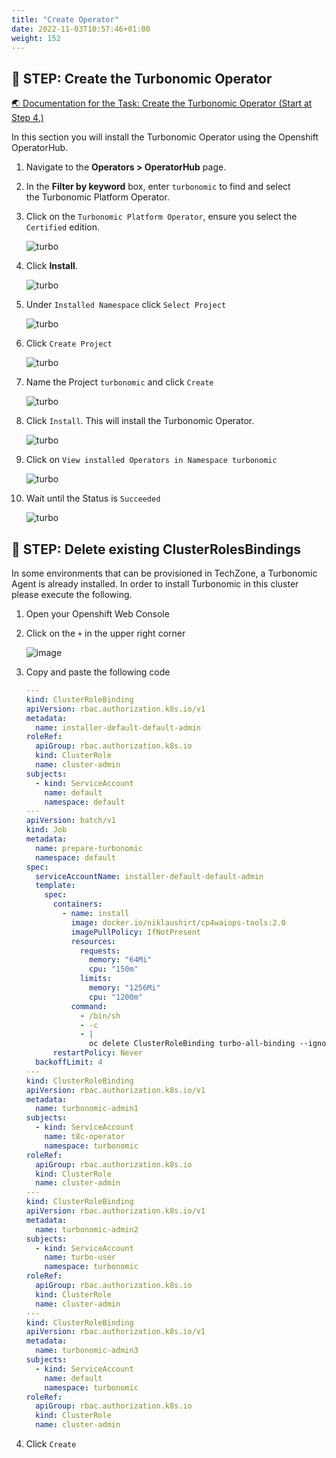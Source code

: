 ```yaml
---
title: "Create Operator"
date: 2022-11-03T10:57:46+01:00
weight: 152
---
```







## 🚀 STEP: Create the Turbonomic Operator

<a href="https://www.ibm.com/docs/en/tarm/8.7.5?topic=clusters-installing-using-red-hat-openshift-operatorhub" target="_blank" >🌏 Documentation for the Task: Create the Turbonomic Operator (Start at Step 4.)</a>


In this section you will install the Turbonomic Operator using the Openshift OperatorHub.





1. Navigate to the **Operators \> OperatorHub** page.
    
2. In the **Filter by keyword** box, enter `turbonomic` to find and select the Turbonomic Platform Operator.
    
3. Click on the `Turbonomic Platform Operator`, ensure you select the `Certified` edition. 

    ![turbo](./../images/turbonomic/01_turbo.png)

4. Click **Install**.

    ![turbo](./../images/turbonomic/02_turbo.png)

5.  Under `Installed Namespace` click `Select Project`

    ![turbo](./../images/turbonomic/03_turbo.png)

4.  Click `Create Project`

    ![turbo](./../images/turbonomic/04_turbo.png)

4.  Name the Project `turbonomic` and click `Create`

    ![turbo](./../images/turbonomic/05_turbo.png)

4.  Click `Install`. This will install the Turbonomic Operator.

    ![turbo](./../images/turbonomic/06_turbo.png)

4.  Click on `View installed Operators in Namespace turbonomic`

    ![turbo](./../images/turbonomic/07_turbo.png)

4.  Wait until the Status is `Succeeded`

    ![turbo](./../images/turbonomic/08_turbo.png)


## 🚀 STEP: Delete existing ClusterRolesBindings

In some environments that can be provisioned in TechZone, a Turbonomic Agent is already installed.
In order to install Turbonomic in this cluster please execute the following.


1. Open your Openshift Web Console
1. Click on the `+` in the upper right corner

	![image](./../images/prereqs/01_prereqs.png)

1. Copy and paste the following code

    ```yaml
    ---
    kind: ClusterRoleBinding
    apiVersion: rbac.authorization.k8s.io/v1
    metadata:
      name: installer-default-default-admin
    roleRef:
      apiGroup: rbac.authorization.k8s.io
      kind: ClusterRole
      name: cluster-admin
    subjects:
      - kind: ServiceAccount
        name: default
        namespace: default
    ---
    apiVersion: batch/v1
    kind: Job
    metadata:
      name: prepare-turbonomic
      namespace: default
    spec:
      serviceAccountName: installer-default-default-admin
      template:
        spec:
          containers:
            - name: install
              image: docker.io/niklaushirt/cp4waiops-tools:2.0
              imagePullPolicy: IfNotPresent
              resources:
                requests:
                  memory: "64Mi"
                  cpu: "150m"
                limits:
                  memory: "1256Mi"
                  cpu: "1200m"
              command:
                - /bin/sh
                - -c
                - |                
                  oc delete ClusterRoleBinding turbo-all-binding --ignore-not-found=true
          restartPolicy: Never
      backoffLimit: 4
    ---
    kind: ClusterRoleBinding
    apiVersion: rbac.authorization.k8s.io/v1
    metadata:
      name: turbonomic-admin1
    subjects:
      - kind: ServiceAccount
        name: t8c-operator
        namespace: turbonomic
    roleRef:
      apiGroup: rbac.authorization.k8s.io
      kind: ClusterRole
      name: cluster-admin
    ---
    kind: ClusterRoleBinding
    apiVersion: rbac.authorization.k8s.io/v1
    metadata:
      name: turbonomic-admin2
    subjects:
      - kind: ServiceAccount
        name: turbo-user
        namespace: turbonomic
    roleRef:
      apiGroup: rbac.authorization.k8s.io
      kind: ClusterRole
      name: cluster-admin
    ---
    kind: ClusterRoleBinding
    apiVersion: rbac.authorization.k8s.io/v1
    metadata:
      name: turbonomic-admin3
    subjects:
      - kind: ServiceAccount
        name: default
        namespace: turbonomic
    roleRef:
      apiGroup: rbac.authorization.k8s.io
      kind: ClusterRole
      name: cluster-admin

    ```

4. Click `Create`



